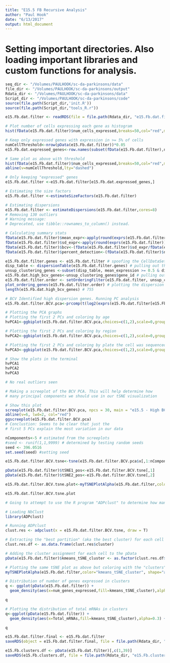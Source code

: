 ```yaml
---
title: "E15.5 FB Recursive Analysis"
author: "Paul Hook"
date: "6/13/2017"
output: html_document
---
```


# Setting important directories. Also loading important libraries and custom functions for analysis.
```r
seq_dir <- "/Volumes/PAULHOOK/sc-da-parkinsons/data"
file_dir <- "/Volumes/PAULHOOK/sc-da-parkinsons/output"
Rdata_dir <- "/Volumes/PAULHOOK/sc-da-parkinsons/data"
Script_dir <- "/Volumes/PAULHOOK/sc-da-parkinsons/code"
source(file.path(Script_dir,'init.R'))
source(file.path(Script_dir,"tools_R.r"))
```

```r
e15.Fb.dat.filter <- readRDS(file = file.path(Rdata_dir, "e15.Fb.dat.filter.rds"))
```

```r
# Plot number of cells expressing each gene as histogram
hist(fData(e15.Fb.dat.filter)$num_cells_expressed,breaks=50,col="red",main="Cells expressed per gene")

# Keep only expressed genes with expression in >= 5% of cells
numCellThreshold<-nrow(pData(e15.Fb.dat.filter))*0.05
e15.Fb.dat.expressed_genes<-row.names(subset(fData(e15.Fb.dat.filter),num_cells_expressed >= numCellThreshold))

# Same plot as above with threshold
hist(fData(e15.Fb.dat.filter)$num_cells_expressed,breaks=50,col="red",main="Cells expressed per gene - threshold")
abline(v=numCellThreshold,lty="dashed")
```

```r
# Only keeping "expressed" genes
e15.Fb.dat.filter <-e15.Fb.dat.filter[e15.Fb.dat.expressed_genes,]

# Estimating the size factors
e15.Fb.dat.filter <-estimateSizeFactors(e15.Fb.dat.filter)

# Estimating dispersions
e15.Fb.dat.filter <- estimateDispersions(e15.Fb.dat.filter,cores=8)
# Removing 130 outliers
# Warning message:
# Deprecated, use tibble::rownames_to_column() instead. 
```

```r
# Calculating summary stats
fData(e15.Fb.dat.filter)$mean_expr<-apply(round(exprs(e15.Fb.dat.filter)),1,mean) # mean expression
fData(e15.Fb.dat.filter)$sd_expr<-apply(round(exprs(e15.Fb.dat.filter)),1,sd) # sd expression
fData(e15.Fb.dat.filter)$bcv<-(fData(e15.Fb.dat.filter)$sd_expr/fData(e15.Fb.dat.filter)$mean_expr)**2 # calculating biological coefficient of variation
fData(e15.Fb.dat.filter)$percent_detection<-(fData(e15.Fb.dat.filter)$num_cells_expressed/dim(e15.Fb.dat.filter)[2])*100 # calculating % detection
```

```r
e15.Fb.dat.filter.genes <- e15.Fb.dat.filter # spoofing the CellDataSet
disp_table <- dispersionTable(e15.Fb.dat.filter.genes) # pulling out the dispersion table
unsup_clustering_genes <-subset(disp_table, mean_expression >= 0.5 & dispersion_empirical >= 2 * dispersion_fit) # subsetting the data to pull out genes with expression above 0.5 and dispersion empirical > 2
e15.Fb.dat.high_bcv_genes<-unsup_clustering_genes$gene_id # pulling out list of genes
e15.Fb.dat.filter.order <- setOrderingFilter(e15.Fb.dat.filter, unsup_clustering_genes$gene_id)
plot_ordering_genes(e15.Fb.dat.filter.order) # plotting the dispersion and genes
length(e15.Fb.dat.high_bcv_genes) # 755
```

```r
# BCV Identified high dispersion genes. Running PC analysis
e15.Fb.dat.filter.BCV.pca<-prcomp(t(log2(exprs(e15.Fb.dat.filter[e15.Fb.dat.high_bcv_genes,])+1)),center=T,scale. = TRUE)

# Plotting the PCA graphs
# Plotting the first 2 PCs and coloring by age
hvPCA1<-ggbiplot(e15.Fb.dat.filter.BCV.pca,choices=c(1,2),scale=0,groups=pData(e15.Fb.dat.filter)$age,ellipse=T,var.axes=F) + scale_color_manual(values=c("darkgreen","red")) + monocle:::monocle_theme_opts()

# Plotting the first 2 PCs and coloring by region
hvPCA2<-ggbiplot(e15.Fb.dat.filter.BCV.pca,choices=c(1,2),scale=0,groups=pData(e15.Fb.dat.filter)$region,ellipse=T,var.axes=F) + scale_color_brewer(palette="Set1") + monocle:::monocle_theme_opts()

# Plotting the first 2 PCs and coloring by plate the cell was sequenced from
hvPCA3<-ggbiplot(e15.Fb.dat.filter.BCV.pca,choices=c(1,2),scale=0,groups=pData(e15.Fb.dat.filter)$split_plate,ellipse=T,var.axes=F) + scale_color_brewer(palette="Set1") + monocle:::monocle_theme_opts()

# Show the plots in the terminal
hvPCA1
hvPCA2
hvPCA3

# No real outliers seen
```


```r
# Making a screeplot of the BCV PCA. This will help determine how 
# many principal components we should use in our tSNE visualization

# Show this plot
screeplot(e15.Fb.dat.filter.BCV.pca, npcs = 30, main = "e15.5 - High BCV Genes Screeplot")
abline(v=6, lwd=2, col="red")
ggscreeplot(e15.Fb.dat.filter.BCV.pca)
# Conclustion: Seems to be clear that just the 
# first 5 PCs explain the most variation in our data
```

```r
nComponents<-5 # estimated from the screeplots
#seed <- runif(1,1,9999) # determined by testing random seeds
seed <- 396.0516
set.seed(seed) #setting seed

e15.Fb.dat.filter.BCV.tsne<-tsne(e15.Fb.dat.filter.BCV.pca$x[,1:nComponents],perplexity=15,max_iter=5000,whiten = FALSE)

pData(e15.Fb.dat.filter)$tSNE1_pos<-e15.Fb.dat.filter.BCV.tsne[,1]
pData(e15.Fb.dat.filter)$tSNE2_pos<-e15.Fb.dat.filter.BCV.tsne[,2]

e15.Fb.dat.filter.BCV.tsne.plot<-myTSNEPlotAlpha(e15.Fb.dat.filter,color="region", shape="age") + scale_color_brewer(palette="Set1") + ggtitle("e15.5 - BCV tSNE Plot")

e15.Fb.dat.filter.BCV.tsne.plot
```

```r
# Going to attempt to use the R program "ADPclust" to determine how many clusters our data has

# Loading NbClust
library(ADPclust)

# Running ADPclust
clust.res <- adpclust(x = e15.Fb.dat.filter.BCV.tsne, draw = T)

# Extracting the "best partition" (aka the best cluster) for each cell
clust.res.df <- as.data.frame(clust.res$cluster)

# Adding the cluster assignment for each cell to the pData
pData(e15.Fb.dat.filter)$kmeans_tSNE_cluster <- as.factor(clust.res.df$`clust.res$cluster`)

# Plotting the same tSNE plot as above but coloring with the "clusters"
myTSNEPlotAlpha(e15.Fb.dat.filter,color="kmeans_tSNE_cluster", shape="age") + scale_color_brewer(palette="Set1") + ggtitle("All Cells - BCV tSNE with Clusters Plot")
```

```r
# Distribution of number of genes expressed in clusters
q <- ggplot(pData(e15.Fb.dat.filter)) +
  geom_density(aes(x=num_genes_expressed,fill=kmeans_tSNE_cluster),alpha=0.3) + scale_fill_brewer(palette="Set1") + facet_grid(.~age) + monocle:::monocle_theme_opts()

q

# Plotting the distribution of total mRNAs in clusters
q<-ggplot(pData(e15.Fb.dat.filter)) +
  geom_density(aes(x=Total_mRNAs,fill=kmeans_tSNE_cluster),alpha=0.3) + scale_fill_brewer(palette="Set1") + facet_grid(.~age) + monocle:::monocle_theme_opts()

q
```

```r
e15.Fb.dat.filter.final <- e15.Fb.dat.filter
saveRDS(object = e15.Fb.dat.filter.final, file = file.path(Rdata_dir, "e15.Fb.dat.filter.final.Rds"))
```

```r
e15.Fb.clusters.df <- pData(e15.Fb.dat.filter)[,c(1,39)]
saveRDS(e15.Fb.clusters.df, file = file.path(Rdata_dir, "e15.Fb.clusters.df.rds"))
```

